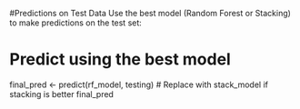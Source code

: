 #Predictions on Test Data
Use the best model (Random Forest or Stacking) to make predictions on the test set:

# Predict using the best model
final_pred <- predict(rf_model, testing)  # Replace with stack_model if stacking is better
final_pred